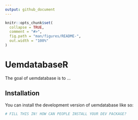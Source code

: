 ```yaml
---
output: github_document
---
```


<!-- README.md is generated from README.Rmd. Please edit that file -->

```r
knitr::opts_chunk$set(
  collapse = TRUE,
  comment = "#>",
  fig.path = "man/figures/README-",
  out.width = "100%"
)
```

# UemdatabaseR

<!-- badges: start -->
<!-- badges: end -->

The goal of uemdatabase is to ...

## Installation

You can install the development version of uemdatabase like so:

``` r
# FILL THIS IN! HOW CAN PEOPLE INSTALL YOUR DEV PACKAGE?
```
